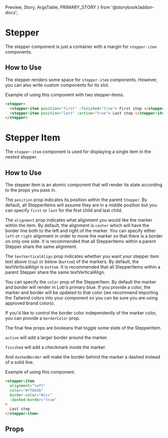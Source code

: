   Preview,
  Story,
  ArgsTable,
  PRIMARY_STORY
} from '@storybook/addon-docs';

# Stepper

The stepper component is just a container with a margin for `stepper-item` components.

<Preview>
  <Story id="components-stepper--primary" />
</Preview>

## How to Use

The stepper renders some space for `stepper-item` components. However, you can also write custom components for its slot.

Example of using this component with two stepper-items.

```html
<stepper>
  <stepper-item position="first" :finished="true"> First step </stepper-item>
  <stepper-item position="last" :active="true"> Last step </stepper-item>
</stepper>
```

# Stepper Item

The `stepper-item` component is used for displaying a single item in the nested stepper.

<Preview>
  <Story id="components-stepper--item" />
</Preview>

## How to Use

The stepper item is an atomic component that will render its state according to the props you pass in.

The `position` prop indicates its position within the parent `Stepper`. By default, all StepperItems will assume they are in a middle position but you can specify `first` or `last` for the first child and last child.

The `alignment` prop indicates what alignment you would like the marker within the item. By default, the alignment is `center` which will have the border line both to the left and right of the marker. You can specify either `left` or `right` alignment in order to move the marker so that there is a border on only one side. It is recommended that all StepperItems within a parent Stepper share the same alignment.

The `textVerticalAlign` prop indicates whether you want your stepper item text above (`top`) or below (`bottom`) of the markers. By default, the textVerticalAlign is `bottom`. It is recommended that all StepperItems within a parent Stepper share the same textVerticalAlign.

You can specify the `color` prop of the StepperItem. By default the marker and border will render in Lob's primary blue. If you provide a color, the marker and border will be updated to that color (we recommend importing the Tailwind colors into your component so you can be sure you are using approved brand colors).

If you'd like to control the border color independently of the marker color, you can provide a `borderColor` prop.

The final few props are booleans that toggle some state of the StepperItem.

`active` will add a larger border around the marker.

`finished` will add a checkmark inside the marker.

And `dashedBorder` will make the border behind the marker a dashed instead of a solid line.

Example of using this component.

```html
<stepper-item
  alignment="left"
  color="#ffb6db"
  border-color="#ccc"
  :dashed-border="true"
>
  Last step
</stepper-item>
```

## Props

<ArgsTable story={PRIMARY_STORY} />
